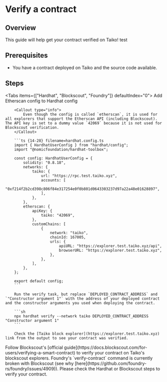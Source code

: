 
# Verify a contract

## Overview

This guide will help get your contract verified on Taiko! test

## Prerequisites

- You have a contract deployed on Taiko and the source code available.

## Steps

<Tabs items={["Hardhat", "Blockscout", "Foundry"]} defaultIndex="0">
  <Tab>
   <Steps>
        Add Etherscan config to Hardhat config

        <Callout type="info">
            Even though the config is called `etherscan`, it is used for all explorers that support the Etherscan API (including Blockscout). The API key is set to a dummy value `42069` because it is not used for Blockscout verification.
        </Callout>

        ```ts {14-28} filename=hardhat.config.ts
        import { HardhatUserConfig } from "hardhat/config";
        import "@nomicfoundation/hardhat-toolbox";

        const config: HardhatUserConfig = {
            solidity: "0.8.18",
            networks: {
                taiko: {
                    url: "https://rpc.test.taiko.xyz",
                    accounts: [
                        "0xf214f2b2cd398c806f84e317254e0f0b801d0643303237d97a22a48e01628897",
                    ],
                },
            },
            etherscan: {
                apiKey: {
                    taiko: "42069",
                },
                customChains: [
                    {
                        network: "taiko",
                        chainId: 167005,
                        urls: {
                            apiURL: "https://explorer.test.taiko.xyz/api",
                            browserURL: "https://explorer.test.taiko.xyz",
                        },
                    },
                ],
            },
        };

        export default config;
        ```
        
        Run the verify task, but replace `DEPLOYED_CONTRACT_ADDRESS` and `"Constructor argument 1"` with the address of your deployed contract and the constructor arguments you used when deploying the contract.

        ```sh
        npx hardhat verify --network taiko DEPLOYED_CONTRACT_ADDRESS "Constructor argument 1"
        ```
        
        Check the [Taiko block explorer](https://explorer.test.taiko.xyz) link from the output to see your contract was verified.

   </Steps>
  </Tab>
  <Tab>
   <Steps>
    Follow Blockscout's [official guide](https://docs.blockscout.com/for-users/verifying-a-smart-contract) to verify your contract on Taiko's blockscout explorers.
   </Steps>
  </Tab>
  <Tab>
    <Callout type="warning">
    Foundry's `verify-contract` command is currently broken with Blockscout (see why [here](https://github.com/foundry-rs/foundry/issues/4909)). Please check the Hardhat or Blockscout steps to verify your contract.
    </Callout>
  </Tab>
</Tabs>
